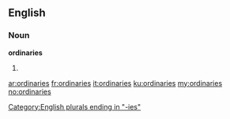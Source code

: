 ==English==

===Noun===
'''ordinaries'''

# {{plural of|ordinary}}

[[Category:English plurals ending in "-ies"]]

[[ar:ordinaries]]
[[fr:ordinaries]]
[[it:ordinaries]]
[[ku:ordinaries]]
[[my:ordinaries]]
[[no:ordinaries]]